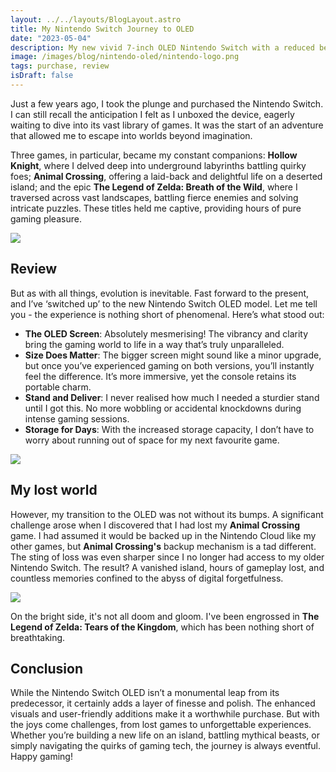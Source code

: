 ```yaml
---
layout: ../../layouts/BlogLayout.astro
title: My Nintendo Switch Journey to OLED
date: "2023-05-04"
description: My new vivid 7-inch OLED Nintendo Switch with a reduced bezel.
image: /images/blog/nintendo-oled/nintendo-logo.png
tags: purchase, review
isDraft: false
---
```


Just a few years ago, I took the plunge and purchased the Nintendo Switch. I can still recall the anticipation I felt as I unboxed the device, eagerly waiting to dive into its vast library of games. It was the start of an adventure that allowed me to escape into worlds beyond imagination.

Three games, in particular, became my constant companions: **Hollow Knight**, where I delved deep into underground labyrinths battling quirky foes; **Animal Crossing**, offering a laid-back and delightful life on a deserted island; and the epic **The Legend of Zelda: Breath of the Wild**, where I traversed across vast landscapes, battling fierce enemies and solving intricate puzzles. These titles held me captive, providing hours of pure gaming pleasure.

![](/images/blog/nintendo-oled/switch-on.png)

## Review

But as with all things, evolution is inevitable. Fast forward to the present, and I’ve ‘switched up’ to the new Nintendo Switch OLED model. Let me tell you - the experience is nothing short of phenomenal. Here’s what stood out:

- **The OLED Screen**: Absolutely mesmerising! The vibrancy and clarity bring the gaming world to life in a way that’s truly unparalleled.
- **Size Does Matter**: The bigger screen might sound like a minor upgrade, but once you’ve experienced gaming on both versions, you’ll instantly feel the difference. It’s more immersive, yet the console retains its portable charm.
- **Stand and Deliver**: I never realised how much I needed a sturdier stand until I got this. No more wobbling or accidental knockdowns during intense gaming sessions.
- **Storage for Days**: With the increased storage capacity, I don’t have to worry about running out of space for my next favourite game.

![](/images/blog/nintendo-oled/switch-back.png)

## My lost world

However, my transition to the OLED was not without its bumps. A significant challenge arose when I discovered that I had lost my **Animal Crossing** game. I had assumed it would be backed up in the Nintendo Cloud like my other games, but **Animal Crossing's** backup mechanism is a tad different. The sting of loss was even sharper since I no longer had access to my older Nintendo Switch. The result? A vanished island, hours of gameplay lost, and countless memories confined to the abyss of digital forgetfulness.

![](/images/blog/nintendo-oled/my-progress.jpg)

On the bright side, it's not all doom and gloom. I've been engrossed in **The Legend of Zelda: Tears of the Kingdom**, which has been nothing short of breathtaking.

## Conclusion

While the Nintendo Switch OLED isn’t a monumental leap from its predecessor, it certainly adds a layer of finesse and polish. The enhanced visuals and user-friendly additions make it a worthwhile purchase. But with the joys come challenges, from lost games to unforgettable experiences. Whether you’re building a new life on an island, battling mythical beasts, or simply navigating the quirks of gaming tech, the journey is always eventful. Happy gaming!
